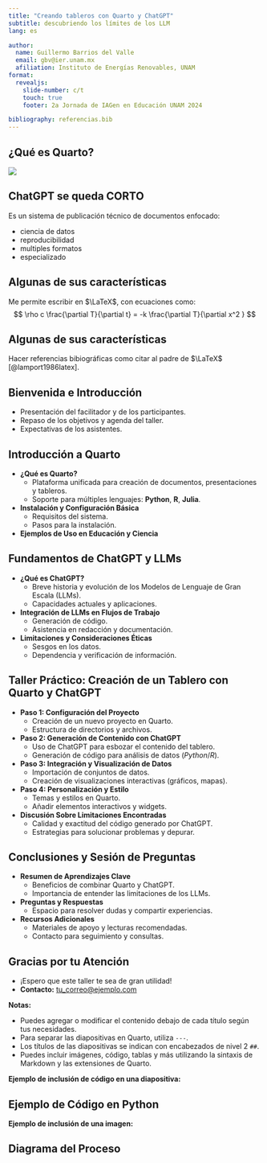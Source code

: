 ```yaml
---
title: "Creando tableros con Quarto y ChatGPT"
subtitle: descubriendo los límites de los LLM
lang: es

author:
  name: Guillermo Barrios del Valle
  email: gbv@ier.unam.mx
  afiliation: Instituto de Energías Renovables, UNAM
format: 
  revealjs:
    slide-number: c/t  
    touch: true
    footer: 2a Jornada de IAGen en Educación UNAM 2024

bibliography: referencias.bib
---
```

## ¿Qué es Quarto? 
![](img/que_es_quarto.png)

## ChatGPT se queda CORTO

Es un sistema de publicación técnico de documentos enfocado:

- ciencia de datos
- reproducibilidad
- multiples formatos
- especializado 

## Algunas de sus características

Me permite escribir en $\LaTeX$, con ecuaciones como:
$$ \rho c \frac{\partial T}{\partial t} = -k \frac{\partial T}{\partial x^2 } $$

## Algunas de sus características

Hacer referencias bibiográficas como citar al padre de   $\LaTeX$ [@lamport1986latex].











## Bienvenida e Introducción

- Presentación del facilitador y de los participantes.
- Repaso de los objetivos y agenda del taller.
- Expectativas de los asistentes.


## Introducción a Quarto

- **¿Qué es Quarto?**
  - Plataforma unificada para creación de documentos, presentaciones y tableros.
  - Soporte para múltiples lenguajes: **Python**, **R**, **Julia**.
- **Instalación y Configuración Básica**
  - Requisitos del sistema.
  - Pasos para la instalación.
- **Ejemplos de Uso en Educación y Ciencia**


## Fundamentos de ChatGPT y LLMs

- **¿Qué es ChatGPT?**
  - Breve historia y evolución de los Modelos de Lenguaje de Gran Escala (LLMs).
  - Capacidades actuales y aplicaciones.
- **Integración de LLMs en Flujos de Trabajo**
  - Generación de código.
  - Asistencia en redacción y documentación.
- **Limitaciones y Consideraciones Éticas**
  - Sesgos en los datos.
  - Dependencia y verificación de información.



## Taller Práctico: Creación de un Tablero con Quarto y ChatGPT

- **Paso 1: Configuración del Proyecto**
  - Creación de un nuevo proyecto en Quarto.
  - Estructura de directorios y archivos.
- **Paso 2: Generación de Contenido con ChatGPT**
  - Uso de ChatGPT para esbozar el contenido del tablero.
  - Generación de código para análisis de datos (*Python*/*R*).
- **Paso 3: Integración y Visualización de Datos**
  - Importación de conjuntos de datos.
  - Creación de visualizaciones interactivas (gráficos, mapas).
- **Paso 4: Personalización y Estilo**
  - Temas y estilos en Quarto.
  - Añadir elementos interactivos y widgets.
- **Discusión Sobre Limitaciones Encontradas**
  - Calidad y exactitud del código generado por ChatGPT.
  - Estrategias para solucionar problemas y depurar.


## Conclusiones y Sesión de Preguntas

- **Resumen de Aprendizajes Clave**
  - Beneficios de combinar Quarto y ChatGPT.
  - Importancia de entender las limitaciones de los LLMs.
- **Preguntas y Respuestas**
  - Espacio para resolver dudas y compartir experiencias.
- **Recursos Adicionales**
  - Materiales de apoyo y lecturas recomendadas.
  - Contacto para seguimiento y consultas.


## Gracias por tu Atención

- ¡Espero que este taller te sea de gran utilidad!
- **Contacto:** [tu_correo@ejemplo.com](mailto:tu_correo@ejemplo.com)


**Notas:**

- Puedes agregar o modificar el contenido debajo de cada título según tus necesidades.
- Para separar las diapositivas en Quarto, utiliza `---`.
- Los títulos de las diapositivas se indican con encabezados de nivel 2 `##`.
- Puedes incluir imágenes, código, tablas y más utilizando la sintaxis de Markdown y las extensiones de Quarto.

**Ejemplo de inclusión de código en una diapositiva:**


## Ejemplo de Código en Python
<!-- 
```python
# Importar librerías
import matplotlib.pyplot as plt

# Datos de ejemplo
x = [1, 2, 3, 4, 5]
y = [10, 20, 25, 30, 40]

# Crear gráfico
plt.plot(x, y)
plt.title('Gráfico de Ejemplo')
plt.xlabel('Eje X')
plt.ylabel('Eje Y')
plt.show()
``` -->


**Ejemplo de inclusión de una imagen:**


## Diagrama del Proceso

<!-- ![Flujo de Trabajo](ruta/a/tu/imagen.png) -->

